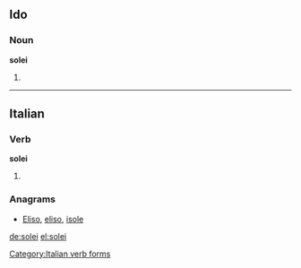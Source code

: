 ==Ido==

===Noun===
'''solei'''

# {{plural of|[[soleo #Ido|soleo]]|lang=io}}

----

==Italian==

===Verb===
'''solei'''

# {{conjugation of|solere||1|s|[[past historic]]|lang=it}}

===Anagrams===
* [[Eliso#Italian|Eliso]], [[eliso#Italian|eliso]], [[isole#Italian|isole]]

[[Category:Italian verb forms]]

[[de:solei]]
[[el:solei]]